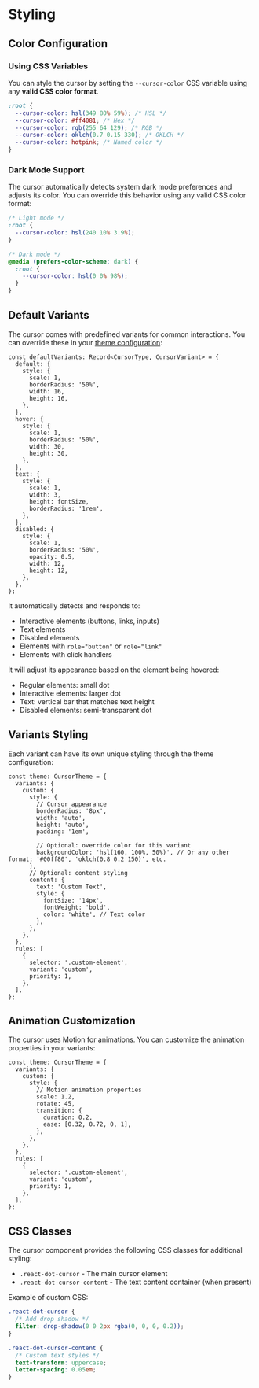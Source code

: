 # <a name="styling"></a>Styling

## <a name="color-configuration"></a>Color Configuration

### <a name="using-css-variables"></a>Using CSS Variables

You can style the cursor by setting the `--cursor-color` CSS variable using any **valid CSS color format**.

```css
:root {
  --cursor-color: hsl(349 80% 59%); /* HSL */
  --cursor-color: #ff4081; /* Hex */
  --cursor-color: rgb(255 64 129); /* RGB */
  --cursor-color: oklch(0.7 0.15 330); /* OKLCH */
  --cursor-color: hotpink; /* Named color */
}
```

### <a name="dark-mode-support"></a>Dark Mode Support

The cursor automatically detects system dark mode preferences and adjusts its color. You can override this behavior using any valid CSS color format:

```css
/* Light mode */
:root {
  --cursor-color: hsl(240 10% 3.9%);
}

/* Dark mode */
@media (prefers-color-scheme: dark) {
  :root {
    --cursor-color: hsl(0 0% 98%);
  }
}
```

## <a name="default-variants"></a>Default Variants

The cursor comes with predefined variants for common interactions. You can override these in your [theme configuration](#variants-styling):

```tsx
const defaultVariants: Record<CursorType, CursorVariant> = {
  default: {
    style: {
      scale: 1,
      borderRadius: '50%',
      width: 16,
      height: 16,
    },
  },
  hover: {
    style: {
      scale: 1,
      borderRadius: '50%',
      width: 30,
      height: 30,
    },
  },
  text: {
    style: {
      scale: 1,
      width: 3,
      height: fontSize,
      borderRadius: '1rem',
    },
  },
  disabled: {
    style: {
      scale: 1,
      borderRadius: '50%',
      opacity: 0.5,
      width: 12,
      height: 12,
    },
  },
};
```

It automatically detects and responds to:

- Interactive elements (buttons, links, inputs)
- Text elements
- Disabled elements
- Elements with `role="button"` or `role="link"`
- Elements with click handlers

It will adjust its appearance based on the element being hovered:

- Regular elements: small dot
- Interactive elements: larger dot
- Text: vertical bar that matches text height
- Disabled elements: semi-transparent dot

## <a name="variants-styling"></a>Variants Styling

Each variant can have its own unique styling through the theme configuration:

```tsx
const theme: CursorTheme = {
  variants: {
    custom: {
      style: {
        // Cursor appearance
        borderRadius: '8px',
        width: 'auto',
        height: 'auto',
        padding: '1em',

        // Optional: override color for this variant
        backgroundColor: 'hsl(160, 100%, 50%)', // Or any other format: '#00ff80', 'oklch(0.8 0.2 150)', etc.
      },
      // Optional: content styling
      content: {
        text: 'Custom Text',
        style: {
          fontSize: '14px',
          fontWeight: 'bold',
          color: 'white', // Text color
        },
      },
    },
  },
  rules: [
    {
      selector: '.custom-element',
      variant: 'custom',
      priority: 1,
    },
  ],
};
```

## <a name="animation-customization"></a>Animation Customization

The cursor uses Motion for animations. You can customize the animation properties in your variants:

```tsx
const theme: CursorTheme = {
  variants: {
    custom: {
      style: {
        // Motion animation properties
        scale: 1.2,
        rotate: 45,
        transition: {
          duration: 0.2,
          ease: [0.32, 0.72, 0, 1],
        },
      },
    },
  },
  rules: [
    {
      selector: '.custom-element',
      variant: 'custom',
      priority: 1,
    },
  ],
};
```

## <a name="css-classes"></a>CSS Classes

The cursor component provides the following CSS classes for additional styling:

- `.react-dot-cursor` - The main cursor element
- `.react-dot-cursor-content` - The text content container (when present)

Example of custom CSS:

```css
.react-dot-cursor {
  /* Add drop shadow */
  filter: drop-shadow(0 0 2px rgba(0, 0, 0, 0.2));
}

.react-dot-cursor-content {
  /* Custom text styles */
  text-transform: uppercase;
  letter-spacing: 0.05em;
}
```
